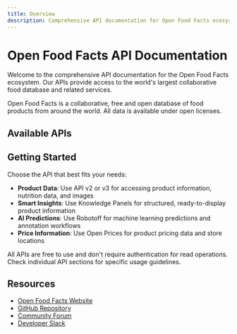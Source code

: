 ```yaml
---
title: Overview
description: Comprehensive API documentation for Open Food Facts ecosystem
---
```



# Open Food Facts API Documentation

Welcome to the comprehensive API documentation for the Open Food Facts ecosystem. Our APIs provide access to the world's largest collaborative food database and related services.

<Callout type='info'>
  Open Food Facts is a collaborative, free and open database of food products from around the world.
  All data is available under open licenses.
</Callout>

## Available APIs

<Cards>
  <Card
    title='API v2'
    description='The original Open Food Facts API for product data access and management'
    href='/docs/v2'
  />
  <Card
    title='API v3'
    description='Modern endpoints with enhanced capabilities and improved performance'
    href='/docs/v3'
  />
  <Card
    title='Knowledge Panels'
    description='FastAPI service providing structured knowledge panels for products and facets'
    href='/docs/kPanel'
  />
  <Card
    title='Robotoff'
    description='Machine learning predictions and crowd-sourced annotations service'
    href='/docs/robotoff'
  />
  <Card
    title='Open Prices'
    description='Comprehensive price database with location-based price information'
    href='/docs/open-prices'
  />
</Cards>

## Getting Started

Choose the API that best fits your needs:

- **Product Data**: Use API v2 or v3 for accessing product information, nutrition data, and images
- **Smart Insights**: Use Knowledge Panels for structured, ready-to-display product information
- **AI Predictions**: Use Robotoff for machine learning predictions and annotation workflows
- **Price Information**: Use Open Prices for product pricing data and store locations

<Callout type='success'>
  All APIs are free to use and don't require authentication for read operations. Check individual
  API sections for specific usage guidelines.
</Callout>

## Resources

- [Open Food Facts Website](https://openfoodfacts.org)
- [GitHub Repository](https://github.com/openfoodfacts)
- [Community Forum](https://forum.openfoodfacts.org)
- [Developer Slack](https://slack.openfoodfacts.org)
